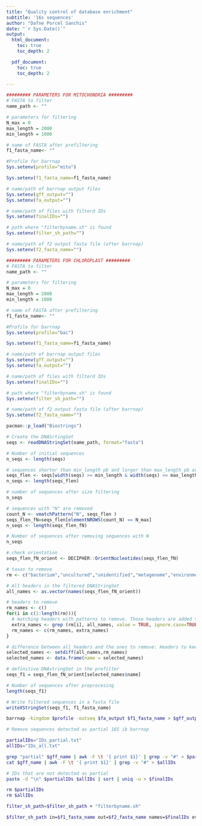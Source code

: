 ```yaml
---
title: "Quality control of database enrichment"
subtitle: '16s sequences'
author: "Dafne Porcel Sanchis"
date: "`r Sys.Date()`"
output: 
  html_document:
    toc: true
    toc_depth: 2

  pdf_document:
    toc: true
    toc_depth: 2

---
```

<div style="text-align: justify">

```r
######### PARAMETERS FOR MITOCHONDRIA ######### 
# FASTA to filter
name_path <- ""

# parameters for filtering
N_max = 0
max_length = 2000
min_length = 1000

# name of FASTA after prefiltering
f1_fasta_name<- ""

#Profile for barrnap
Sys.setenv(profile="mito")

Sys.setenv(f1_fasta_name=f1_fasta_name)

# name/path of barrnap output files
Sys.setenv(gff_output="")
Sys.setenv(fa_output="")

# name/path of files with filterd IDs 
Sys.setenv(finalIDs="")

# path where "filterbyname.sh" is found
Sys.setenv(filter_sh_path="")

# name/path of f2 output fasta file (after barrnap)
Sys.setenv(f2_fasta_name="")

```

```r
######### PARAMETERS FOR CHLOROPLAST #########
# FASTA to filter
name_path <- ""

# parameters for filtering
N_max = 0
max_length = 2000
min_length = 1000

# name of FASTA after prefiltering
f1_fasta_name<- ""

#Profile for barrnap
Sys.setenv(profile="bac")

Sys.setenv(f1_fasta_name=f1_fasta_name)

# name/path of barrnap output files
Sys.setenv(gff_output="")
Sys.setenv(fa_output="")

# name/path of files with filterd IDs 
Sys.setenv(finalIDs="")

# path where "filterbyname.sh" is found
Sys.setenv(filter_sh_path="")

# name/path of f2 output fasta file (after barrnap)
Sys.setenv(f2_fasta_name="")

```

```r
pacman::p_load("Biostrings")
```

```r
# Create the DNASrtingSet
seqs <- readDNAStringSet(name_path, format="fasta")

# Number of initial sequences
n_seqs <- length(seqs)
```

```r
# sequences shorter than min_length pb and larger than max_length pb are removed
seqs_flen <- seqs[width(seqs) >= min_length & width(seqs) <= max_length]
n_seqs <- length(seqs_flen)

# number of sequences after size filtering
n_seqs
```
```r
# sequences with "N" are removed
count_N <- vmatchPattern("N", seqs_flen )
seqs_flen_fN=seqs_flen[elementNROWS(count_N) == N_max]
n_seqs <- length(seqs_flen_fN)

# Number of sequences after removing sequences with N
n_seqs
```

```r
# check orientation
seqs_flen_fN_orient <- DECIPHER::OrientNucleotides(seqs_flen_fN)

```

```r
# taxas to remove
rm <- c("bacterium","uncultured","unidentified","metagenome","environmental","clone")
```

```r
# All headers in the filtered DNAStringSet
all_names <- as.vector(names(seqs_flen_fN_orient))

# headers to remove
rm_names <- c()
for(i in c(1:length(rm))){
  # matching headers with patterns to remove. Those headers are added to the rm_names list.
  extra_names <- grep (rm[i], all_names, value = TRUE, ignore.case=TRUE)
  rm_names <- c(rm_names, extra_names)
}

# difference between all headers and the ones to remove: Headers to keep in the filtered DNAStringSet
selected_names <- setdiff(all_names,rm_names)
selected_names <- data.frame(name = selected_names)

# definitive DNAstringSet in the prefilter
seqs_f1 = seqs_flen_fN_orient[selected_names$name]

# Number of sequences after preprocesing
length(seqs_f1)
```

```r

# Write filtered sequences in a fasta file
writeXStringSet(seqs_f1, f1_fasta_name)

```

```bash
barrnap -kingdom $profile -outseq $fa_output $f1_fasta_name > $gff_output
```

```bash

# Remove sequences detected as partial 16S ib barrnap

partialIDs="IDs_partial.txt"
allIDs="IDs_all.txt"

grep "partial" $gff_name | awk -F \t '{ print $1}' | grep -v "#" > $partialIDs
cat $gff_name | awk -F \t '{ print $1}' | grep -v "#" > $allIDs

# IDs that are not detected as partial 
paste -d "\n" $partialIDs $allIDs | sort | uniq -u > $finalIDs

rm $partialIDs
rm $allIDs

filter_sh_path=$filter_sh_path + "filterbyname.sh"

$filter_sh_path in=$f1_fasta_name out=$f2_fasta_name names=$finalIDs overwrite=true include=true

```

